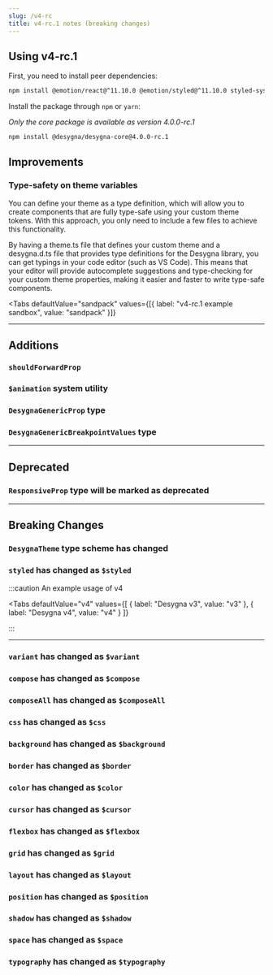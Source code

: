 ```yaml
---
slug: /v4-rc
title: v4-rc.1 notes (breaking changes)
---
```






<TOCInline toc={toc} />

## Using v4-rc.1

First, you need to install peer dependencies:

```bash npm2yarn
npm install @emotion/react@^11.10.0 @emotion/styled@^11.10.0 styled-system@^5.1.5 @styled-system/should-forward-prop@^5.1.5
```

Install the package through `npm` or `yarn`:

_Only the core package is available as version 4.0.0-rc.1_

```bash npm2yarn
npm install @desygna/desygna-core@4.0.0-rc.1
```

## Improvements

### Type-safety on theme variables

You can define your theme as a type definition, which will allow you to create
components that are fully type-safe using your custom theme tokens. With this
approach, you only need to include a few files to achieve this functionality.

By having a theme.ts file that defines your custom theme and a desygna.d.ts file
that provides type definitions for the Desygna library, you can get typings in
your code editor (such as VS Code). This means that your editor will provide
autocomplete suggestions and type-checking for your custom theme properties,
making it easier and faster to write type-safe components.

<Tabs
  defaultValue="sandpack"
  values={[{ label: "v4-rc.1 example sandbox", value: "sandpack" }]}
>
  <TabItem value="sandpack">
    <ThemeTypesafetyV4Sandpack />
  </TabItem>
</Tabs>

---

## Additions

### `shouldForwardProp`

### `$animation` system utility

### `DesygnaGenericProp` type

### `DesygnaGenericBreakpointValues` type

---

## Deprecated

### `ResponsiveProp` type will be marked as deprecated

---

## Breaking Changes

### `DesygnaTheme` type scheme has changed

### `styled` has changed as `$styled`

:::caution An example usage of v4

<Tabs
  defaultValue="v4"
  values={[
    { label: "Desygna v3", value: "v3" },
    { label: "Desygna v4", value: "v4" }
  ]}
>
  <TabItem value="v3">
    <StyledAPIV3 />
  </TabItem>
  <TabItem value="v4">
    <StyledAPIV4 />
  </TabItem>
</Tabs>

:::

---

### `variant` has changed as `$variant`

### `compose` has changed as `$compose`

### `composeAll` has changed as `$composeAll`

### `css` has changed as `$css`

### `background` has changed as `$background`

### `border` has changed as `$border`

### `color` has changed as `$color`

### `cursor` has changed as `$cursor`

### `flexbox` has changed as `$flexbox`

### `grid` has changed as `$grid`

### `layout` has changed as `$layout`

### `position` has changed as `$position`

### `shadow` has changed as `$shadow`

### `space` has changed as `$space`

### `typography` has changed as `$typography`
